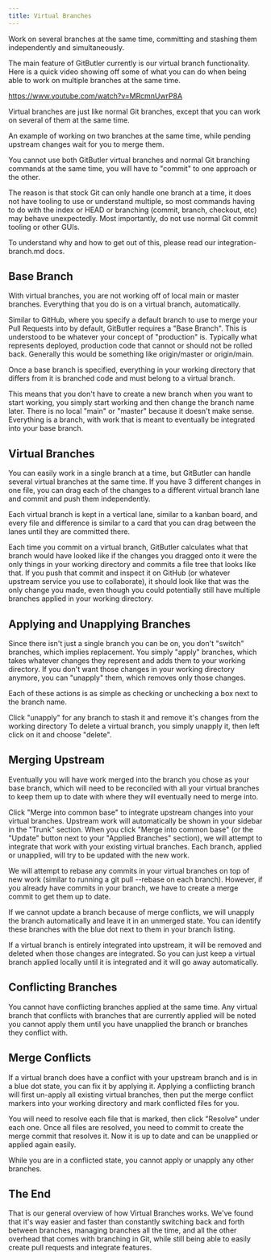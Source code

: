 ```yaml
---
title: Virtual Branches
---
```



Work on several branches at the same time, committing and stashing them independently and simultaneously.

The main feature of GitButler currently is our virtual branch functionality. Here is a quick video showing off some of what you can do when being able to work on multiple branches at the same time.

https://www.youtube.com/watch?v=MRcmnUwrP8A

Virtual branches are just like normal Git branches, except that you can work on several of them at the same time.

<ImageSection
  width={700}
  height={600}
  className="mx-auto"
  alt="Virtual Branches Example"
  src="/img/docs/virtual-branches-01.jpeg"
  subtitle="An example of working on two branches at the same time, while pending upstream changes wait for you to merge them."
/>

An example of working on two branches at the same time, while pending upstream changes wait for you to merge them.

<Callout type="warn">
You cannot use both GitButler virtual branches and normal Git branching commands at the same time, you will have to "commit" to one approach or the other.
</Callout>

The reason is that stock Git can only handle one branch at a time, it does not have tooling to use or understand multiple, so most commands having to do with the index or HEAD or branching (commit, branch, checkout, etc) may behave unexpectedly. Most importantly, do not use normal Git commit tooling or other GUIs.

<Callout type="info">
To understand why and how to get out of this, please read our integration-branch.md docs.
</Callout>

## Base Branch
With virtual branches, you are not working off of local main or master branches. Everything that you do is on a virtual branch, automatically.

Similar to GitHub, where you specify a default branch to use to merge your Pull Requests into by default, GitButler requires a "Base Branch". This is understood to be whatever your concept of "production" is. Typically what represents deployed, production code that cannot or should not be rolled back. Generally this would be something like origin/master or origin/main.

Once a base branch is specified, everything in your working directory that differs from it is branched code and must belong to a virtual branch.

This means that you don't have to create a new branch when you want to start working, you simply start working and then change the branch name later. There is no local "main" or "master" because it doesn't make sense. Everything is a branch, with work that is meant to eventually be integrated into your base branch.

## Virtual Branches
You can easily work in a single branch at a time, but GitButler can handle several virtual branches at the same time. If you have 3 different changes in one file, you can drag each of the changes to a different virtual branch lane and commit and push them independently.

Each virtual branch is kept in a vertical lane, similar to a kanban board, and every file and difference is similar to a card that you can drag between the lanes until they are committed there.

Each time you commit on a virtual branch, GitButler calculates what that branch would have looked like if the changes you dragged onto it were the only things in your working directory and commits a file tree that looks like that. If you push that commit and inspect it on GitHub (or whatever upstream service you use to collaborate), it should look like that was the only change you made, even though you could potentially still have multiple branches applied in your working directory.

## Applying and Unapplying Branches
Since there isn't just a single branch you can be on, you don't "switch" branches, which implies replacement. You simply "apply" branches, which takes whatever changes they represent and adds them to your working directory. If you don't want those changes in your working directory anymore, you can "unapply" them, which removes only those changes.

Each of these actions is as simple as checking or unchecking a box next to the branch name.

<ImageSection subtitle="Click 'unapply' for any branch to stash it and remove it's changes from the working directory" width={375} height={190} className="mx-auto" src="/img/docs/virtual-branches-02.jpeg" alt="Virtual Branch Apply / Unapply" />

Click "unapply" for any branch to stash it and remove it's changes from the working directory
To delete a virtual branch, you simply unapply it, then left click on it and choose "delete".

## Merging Upstream
Eventually you will have work merged into the branch you chose as your base branch, which will need to be reconciled with all your virtual branches to keep them up to date with where they will eventually need to merge into.

<ImageSection subtitle="Click 'Merge into common base' to integrate upstream changes into your virtual branches." width={700} height={600} className="mx-auto" src="/img/docs/virtual-branches-03.jpeg" alt="Branch Commit List" />

Click "Merge into common base" to integrate upstream changes into your virtual branches.
Upstream work will automatically be shown in your sidebar in the "Trunk" section. When you click "Merge into common base" (or the "Update" button next to your "Applied Branches" section), we will attempt to integrate that work with your existing virtual branches. Each branch, applied or unapplied, will try to be updated with the new work.

<Callout>
We will attempt to rebase any commits in your virtual branches on top of new work (similar to running a git pull --rebase on each branch). However, if you already have commits in your branch, we have to create a merge commit to get them up to date.
</Callout>

If we cannot update a branch because of merge conflicts, we will unapply the branch automatically and leave it in an unmerged state. You can identify these branches with the blue dot next to them in your branch listing.

If a virtual branch is entirely integrated into upstream, it will be removed and deleted when those changes are integrated. So you can just keep a virtual branch applied locally until it is integrated and it will go away automatically.

## Conflicting Branches
You cannot have conflicting branches applied at the same time. Any virtual branch that conflicts with branches that are currently applied will be noted you cannot apply them until you have unapplied the branch or branches they conflict with.

## Merge Conflicts
If a virtual branch does have a conflict with your upstream branch and is in a blue dot state, you can fix it by applying it. Applying a conflicting branch will first un-apply all existing virtual branches, then put the merge conflict markers into your working directory and mark conflicted files for you.


<ImageSection subtitle="Files in a conflicted state" width={375} height={350} className="mx-auto" src="/img/docs/virtual-branches-04.jpeg" alt="Virtual Branch Apply / Unapply" />

You will need to resolve each file that is marked, then click "Resolve" under each one. Once all files are resolved, you need to commit to create the merge commit that resolves it. Now it is up to date and can be unapplied or applied again easily.

While you are in a conflicted state, you cannot apply or unapply any other branches.

## The End
That is our general overview of how Virtual Branches works. We've found that it's way easier and faster than constantly switching back and forth between branches, managing branches all the time, and all the other overhead that comes with branching in Git, while still being able to easily create pull requests and integrate features.
